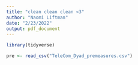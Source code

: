 ```yaml
---
title: "clean clean clean <3"
author: "Naomi Liftman"
date: "2/23/2022"
output: pdf_document
---
```

```r
library(tidyverse)
```


```r
pre <- read_csv("TeleCom_Dyad_premeasures.csv")
```












